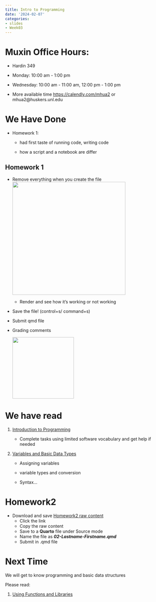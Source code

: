 ```yaml
---
title: Intro to Programming
date: '2024-02-07'
categories:
- slides
- Week03
---
```


# Muxin Office Hours:

-   Hardin 349

-   Monday: 10:00 am - 1:00 pm

-   Wednesday: 10:00 am - 11:00 am, 12:00 pm - 1:00 pm

-   More available time <https://calendly.com/mhua2> or mhua2\@huskers.unl.edu

# We Have Done

-   Homework 1:

    -   had first taste of running code, writing code

    -   how a script and a notebook are differ

::: {.r-fit-text}
## Homework 1

-   Remove everything when you create the file ![](fig/create_qmd.png){width="368"}

    -   Render and see how it's working or not working

-   Save the file! (control+s/ command+s)

-   Submit qmd file

-   Grading comments

    ![](fig/comments.png){width="200"}
:::

# We have read

1.  [Introduction to Programming](https://srvanderplas.github.io/stat-computing-r-python/part-gen-prog/00-intro.html)

    -   Complete tasks using limited software vocabulary and get help if needed

2.  [Variables and Basic Data Types](https://srvanderplas.github.io/stat-computing-r-python/part-gen-prog/01-basic-var-types.html)

    -   Assigning variables

    -   variable types and conversion

    -   Syntax...

# Homework2

-   Download and save [Homework2 raw content](https://raw.githubusercontent.com/srvanderplas/unl-stat151/main/homework/02-finding-your-way.qmd)
    -   Click the link
    -   Copy the raw content
    -   Save to a **Quarto** file under Source mode
    -   Name the file as ***02-Lastname-Firstname.qmd***
    -   Submit in .qmd file

# Next Time

We will get to know programming and basic data structures

Please read:

1.  [Using Functions and Libraries](https://srvanderplas.github.io/stat-computing-r-python/part-gen-prog/02-prog-functions.html)
